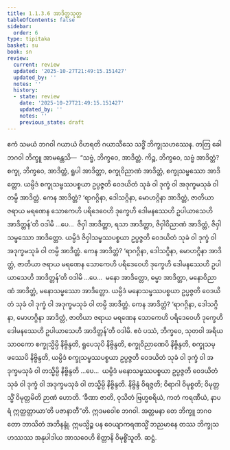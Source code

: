 ```yaml
---
title: 1.1.3.6 အာဒိတ္တသုတ္တ
tableOfContents: false
sidebar:
  order: 6
type: tipitaka
basket: su
book: sn
review:
  current: review
  updated: '2025-10-27T21:49:15.151427'
  updated_by: ''
  notes: ''
  history:
  - state: review
    date: '2025-10-27T21:49:15.151427'
    updated_by: ''
    notes: ''
    previous_state: draft
---
```



<ReviewStatus review={frontmatter.review} showDetails={true} />

<HypothesisAnnotation frontmatter={frontmatter} />

<DynamicBreadcrumb />

<Division number="28" book="sn" e="ch" v="18" p="283">

<Paragraph number="75" book="sn">
ဧကံ သမယံ ဘဂဝါ ဂယာယံ ဝိဟရတိ ဂယာသီသေ သဒ္ဓိံ ဘိက္ခုသဟဿေန. တတြ ခေါ ဘဂဝါ ဘိက္ခူ အာမန္တေသိ—  “သဗ္ဗံ, ဘိက္ခဝေ, အာဒိတ္တံ. ကိဉ္စ, ဘိက္ခဝေ, သဗ္ဗံ အာဒိတ္တံ? စက္ခု, ဘိက္ခဝေ, အာဒိတ္တံ, ရူပါ အာဒိတ္တာ, စက္ခုဝိညာဏံ အာဒိတ္တံ, စက္ခုသမ္ဖဿော အာဒိတ္တော. ယမ္ပိဒံ စက္ခုသမ္ဖဿပစ္စယာ ဥပ္ပဇ္ဇတိ ဝေဒယိတံ သုခံ ဝါ ဒုက္ခံ ဝါ အဒုက္ခမသုခံ ဝါ တမ္ပိ အာဒိတ္တံ. ကေန အာဒိတ္တံ? ‘ရာဂဂ္ဂိနာ, ဒေါသဂ္ဂိနာ, မောဟဂ္ဂိနာ အာဒိတ္တံ, ဇာတိယာ ဇရာယ မရဏေန သောကေဟိ ပရိဒေဝေဟိ ဒုက္ခေဟိ ဒေါမနဿေဟိ ဥပါယာသေဟိ အာဒိတ္တန်’တိ ဝဒါမိ …ပေ…  ဇိဝှါ အာဒိတ္တာ, ရသာ အာဒိတ္တာ, ဇိဝှါဝိညာဏံ အာဒိတ္တံ, ဇိဝှါသမ္ဖဿော အာဒိတ္တော. ယမ္ပိဒံ ဇိဝှါသမ္ဖဿပစ္စယာ ဥပ္ပဇ္ဇတိ ဝေဒယိတံ သုခံ ဝါ ဒုက္ခံ ဝါ အဒုက္ခမသုခံ ဝါ တမ္ပိ အာဒိတ္တံ. ကေန အာဒိတ္တံ? ‘ရာဂဂ္ဂိနာ, ဒေါသဂ္ဂိနာ, မောဟဂ္ဂိနာ အာဒိတ္တံ, ဇာတိယာ ဇရာယ မရဏေန သောကေဟိ ပရိဒေဝေဟိ ဒုက္ခေဟိ ဒေါမနဿေဟိ ဥပါယာသေဟိ အာဒိတ္တန်’တိ ဝဒါမိ …ပေ…  မနော အာဒိတ္တော, ဓမ္မာ အာဒိတ္တာ, မနောဝိညာဏံ အာဒိတ္တံ, မနောသမ္ဖဿော အာဒိတ္တော. ယမ္ပိဒံ မနောသမ္ဖဿပစ္စယာ ဥပ္ပဇ္ဇတိ ဝေဒယိတံ သုခံ ဝါ ဒုက္ခံ ဝါ အဒုက္ခမသုခံ ဝါ တမ္ပိ အာဒိတ္တံ. ကေန အာဒိတ္တံ? ‘ရာဂဂ္ဂိနာ, ဒေါသဂ္ဂိနာ, မောဟဂ္ဂိနာ အာဒိတ္တံ, ဇာတိယာ ဇရာယ မရဏေန သောကေဟိ ပရိဒေဝေဟိ ဒုက္ခေဟိ ဒေါမနဿေဟိ ဥပါယာသေဟိ အာဒိတ္တန်’တိ ဝဒါမိ. ဧဝံ ပဿံ, ဘိက္ခဝေ, သုတဝါ အရိယသာဝကော စက္ခုသ္မိမ္ပိ နိဗ္ဗိန္ဒတိ, ရူပေသုပိ နိဗ္ဗိန္ဒတိ, စက္ခုဝိညာဏေပိ နိဗ္ဗိန္ဒတိ, စက္ခုသမ္ဖဿေပိ နိဗ္ဗိန္ဒတိ, ယမ္ပိဒံ စက္ခုသမ္ဖဿပစ္စယာ ဥပ္ပဇ္ဇတိ ဝေဒယိတံ သုခံ ဝါ ဒုက္ခံ ဝါ အဒုက္ခမသုခံ ဝါ တသ္မိမ္ပိ နိဗ္ဗိန္ဒတိ …ပေ…  ယမ္ပိဒံ မနောသမ္ဖဿပစ္စယာ ဥပ္ပဇ္ဇတိ ဝေဒယိတံ သုခံ ဝါ ဒုက္ခံ ဝါ အဒုက္ခမသုခံ ဝါ တသ္မိမ္ပိ နိဗ္ဗိန္ဒတိ. နိဗ္ဗိန္ဒံ ဝိရဇ္ဇတိ; ဝိရာဂါ ဝိမုစ္စတိ; ဝိမုတ္တသ္မိံ ဝိမုတ္တမိတိ ဉာဏံ ဟောတိ. ‘ခီဏာ ဇာတိ, ဝုသိတံ ဗြဟ္မစရိယံ, ကတံ ကရဏီယံ, နာပရံ ဣတ္ထတ္တာယာ’တိ ပဇာနာတီ”တိ.
</Paragraph>

<Paragraph number="76" book="sn">
ဣဒမဝေါစ ဘဂဝါ. အတ္တမနာ တေ ဘိက္ခူ ဘဂဝတော ဘာသိတံ အဘိနန္ဒုံ. ဣမသ္မိဉ္စ ပန ဝေယျာကရဏသ္မိံ ဘညမာနေ တဿ ဘိက္ခုသဟဿဿ အနုပါဒါယ အာသဝေဟိ စိတ္တာနိ ဝိမုစ္စိံသူတိ.

</Paragraph>
</Division>

<Paragraph number="77" type="center" book="sn">
ဆဋ္ဌံ.
</Paragraph>